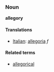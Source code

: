 ===Noun===
'''allegory'''


====Translations====
*[[Italian]]: [[allegoria]] ''f''

====Related terms====
*[[allegorical]]